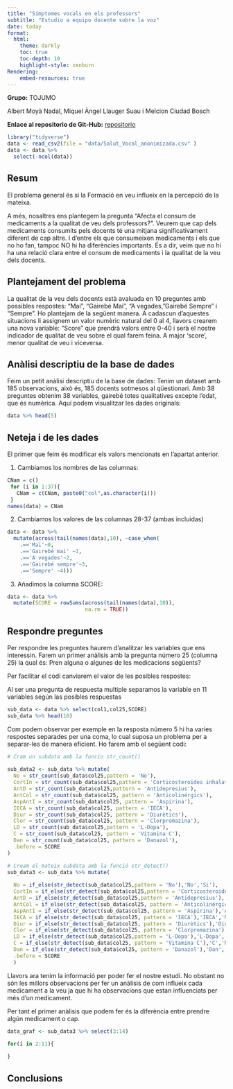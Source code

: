 ```yaml
---
title: "Símptomes vocals en els professors"
subtitle: "Estudio a equipo docente sobre la voz"
date: today
format:
  html:
    theme: darkly
    toc: true
    toc-depth: 10
    highlight-style: zenburn
Rendering:
    embed-resources: true
---
```


**Grupo:** TOJUMO

Albert Moyà Nadal, Miquel Àngel Llauger Suau i Melcion Ciudad Bosch

**Enlace al repositorio de Git-Hub:** [repositorio](https://github.com/albertmoyanadal/practica_2_ad)


```r
library("tidyverse")
data <- read_csv2(file = "data/Salut_Vocal_anonimizada.csv" )
data <- data %>%
  select(-ncol(data))
```

## Resum

El problema general és si la Formació en veu influeix en la percepció de la mateixa. 

A més, nosaltres ens plantegem la pregunta "Afecta el consum de medicaments a la qualitat de veu dels professors?". Veurem que cap dels medicaments consumits pels docents té una mitjana significativament diferent de cap altre. I d'entre els que consumeixen medicaments i els que no ho fan, tampoc NO hi ha diferències importants. És a dir, veim que no hi ha una relació clara entre el consum de medicaments i la qualitat de la veu dels docents. 

## Plantejament del problema 

La qualitat de la veu dels docents està avaluada en 10 preguntes amb possibles respostes: "Mai", "Gairebé Mai", "A vegades, "Gairebé Sempre" i "Sempre". Ho plantejam de la següent manera. A cadascun d'aquestes situacions li assignem un valor numèric natural del 0 al 4, llavors crearem una nova variable: "Score" que prendrà valors entre 0-40 i serà el nostre indicador de qualitat de veu sobre el qual farem feina. A major 'score', menor qualitat de veu i viceversa. 

## Anàlisi descriptiu de la base de dades

Feim un petit anàlisi descriptiu de la base de dades:
Tenim un dataset amb 185 observacions, això és, 185 docents sotmesos al qüestionari. Amb 38 preguntes obtenim 38 variables, gairebé totes qualitatives excepte l'edat, que és numèrica.
Aquí podem visualitzar les dades originals:

```r
data %>% head(5)
```


## Neteja i de les dades

El primer que feim és modificar els valors mencionats en l'apartat anterior.

1. Cambiamos los nombres de las columnas:
```r
CNam = c()
 for (i in 1:37){
   CNam = c(CNam, paste0("col",as.character(i)))
 }
names(data) = CNam


```

2. Cambiamos los valores de las columnas 28-37 (ambas incluidas)
```r
data <- data %>% 
  mutate(across(tail(names(data),10), ~case_when(
    .=='Mai'~0,
    .=='Gairebé mai' ~1,
    .=='A vegades'~2,
    .=='Gairebé sempre'~3,
    .=='Sempre' ~4)))
```

3. Añadimos la columna SCORE:
```r
data <- data %>% 
  mutate(SCORE = rowSums(across(tail(names(data),10)),
                         na.rm = TRUE))
```


## Respondre preguntes

Per respondre les preguntes haurem d'analitzar les variables que ens interessin. Farem un primer anàlisis amb la pregunta número 25 (columna 25) la qual és: Pren alguna o algunes de les medicacions següents? 

Per facilitar el codi canviarem el valor de les posibles respostes:

Al ser una pregunta de respuesta multiple separamos la variable en 11 variables según las posibles respuestas
```r
sub_data <- data %>% select(col1,col25,SCORE)
sub_data %>% head(10)
```
Com podem observar per exemple en la resposta número 5 hi ha varies respostes separades per una coma, lo cual suposa un problema per a separar-les de manera eficient. Ho farem amb el següent codi:

```r
# Cram un subdata amb la funcio str_count() 
  
sub_data2 <- sub_data %>% mutate(
  No = str_count(sub_data$col25,pattern = 'No'),
  CortIn = str_count(sub_data$col25,pattern = 'Corticosteroides inhalats'),
  AntD = str_count(sub_data$col25,pattern = 'Antidepresius'),
  AntCol = str_count(sub_data$col25, pattern = 'Anticolinérgics'),
  AspAntI = str_count(sub_data$col25, pattern = 'Aspirina'),
  IECA = str_count(sub_data$col25, pattern = 'IECA'),
  Diur = str_count(sub_data$col25, pattern = 'Diurètics'),
  Clor = str_count(sub_data$col25, pattern = 'Clorpromazina'),
  LD = str_count(sub_data$col25,pattern = 'L-Dopa'),
  C = str_count(sub_data$col25, pattern = 'Vitamina C'),
  Dan = str_count(sub_data$col25, pattern = 'Danazol'),
  .before = SCORE
)

```

```r
# Cream el mateix subdata amb la funció str_detect()
sub_data3 <- sub_data %>% mutate(
  
  No = if_else(str_detect(sub_data$col25,pattern = 'No'),'No','Si'),
  CortIn = if_else(str_detect(sub_data$col25,pattern = 'Corticosteroides inhalats'),'Cort','No'),
  AntD = if_else(str_detect(sub_data$col25,pattern = 'Antidepresius'),'AntD','No'),
  AntCol = if_else(str_detect(sub_data$col25, pattern = 'Anticolinérgics'),'AntCol','No'),
  AspAntI = if_else(str_detect(sub_data$col25, pattern = 'Aspirina'),'AspAntI','No'),
  IECA = if_else(str_detect(sub_data$col25, pattern = 'IECA'),'IECA','No'),
  Diur = if_else(str_detect(sub_data$col25, pattern = 'Diurètics'),'Diur','No'),
  Clor = if_else(str_detect(sub_data$col25, pattern = 'Clorpromazina'),'Clor','No'),
  LD = if_else(str_detect(sub_data$col25,pattern = 'L-Dopa'),'L-Dopa','No'),
  C = if_else(str_detect(sub_data$col25, pattern = 'Vitamina C'),'C','No'),
  Dan = if_else(str_detect(sub_data$col25, pattern = 'Danazol'),'Dan','No'),
  .before = SCORE
  )


```

Llavors ara tenim la informació per poder fer el nostre estudi. No obstant no són les millors observacions per fer un anàlisis de com influeix cada medicament a la veu ja que hi ha observacions que estan influenciats per més d'un medicament.

Per tant el primer anàlisis que podem fer és la diferència entre prendre algún medicament o cap.

```r
data_graf <- sub_data3 %>% select(3:14)

for(i in 2:11){
  
}
```






## Conclusions



